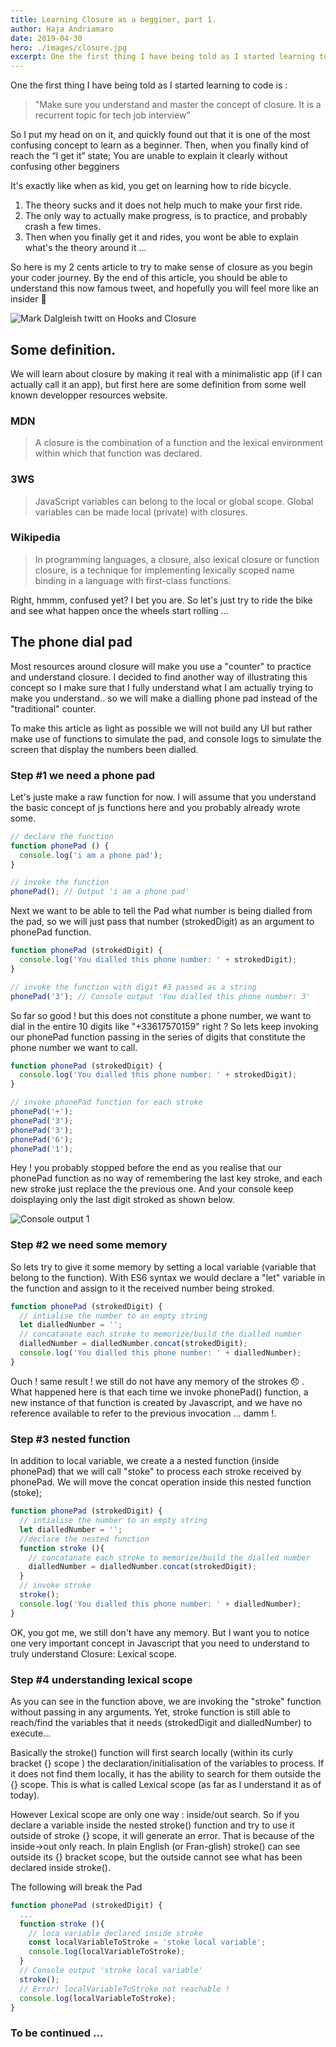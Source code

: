 ```yaml
---
title: Learning Closure as a begginer, part 1.
author: Haja Andriamaro
date: 2019-04-30
hero: ./images/closure.jpg
excerpt: One the first thing I have being told as I started learning to code is
---
```


One the first thing I have being told as I started learning to code is : 
> "Make sure you understand and master the concept of closure. It is a recurrent topic for tech job interview"

So I put my head on on it, and quickly found out that it is one of the most confusing concept to learn as a beginner. Then, when  you finally kind of reach the “I get it” state; You are unable to explain it clearly without confusing other begginers

It's exactly like when as kid, you get on learning how to ride bicycle. 

1. The theory sucks and it does not help much to make your first ride. 
2. The only way to actually make progress, is to practice, and probably crash a few times.
3. Then when you finally get it and rides, you wont be able to explain what's the theory around it ...

So here is my 2 cents article to try to make sense of closure as you begin your coder journey. By the end of this article, you should be able to understand this now famous tweet, and hopefully you will feel more like an insider 🙂

<div className="Image__Small">
  <img
    src="./images/closure-twit.png"
    alt="Mark Dalgleish twitt on Hooks and Closure"
  />
</div>

## Some definition.

We will learn about closure by making it real with a minimalistic app (if I can actually call it an app), but first here are some definition from some well known developper resources website.

### MDN 

> A closure is the combination of a function and the lexical environment within which that function was declared.

### 3WS 

> JavaScript variables can belong to the local or global scope. Global variables can be made local (private) with closures.

### Wikipedia 

> In programming languages, a closure, also lexical closure or function closure, is a technique for implementing lexically scoped name binding in a language with first-class functions.


Right, hmmm, confused yet? I bet you are. So let's just try to ride the bike and see what happen once the wheels start rolling ...

## The phone dial pad

Most resources around closure will make you use a "counter" to practice and understand closure. I decided to find another way of illustrating this concept so I make sure that I fully understand what I am actually trying to make you understand.. so we will make a dialling phone pad instead of the "traditional" counter.

To make this article as light as possible we will not build any UI but rather make use of functions to simulate the pad, and console logs to simulate the screen that display the numbers been dialled.

### Step #1 we need a phone pad

Let's juste make a raw function for now. I will assume that you understand the basic concept of js functions here and you probably already wrote some.

```javascript 
// declare the function
function phonePad () {
  console.log('i am a phone pad');
}

// invoke the function
phonePad(); // Output 'i am a phone pad'
```

Next we want to be able to tell the Pad what number is being dialled from the pad, so we will just pass that number (strokedDigit) as an argument to phonePad function.

```javascript
function phonePad (strokedDigit) {
  console.log('You dialled this phone number: ' + strokedDigit);
}

// invoke the function with digit #3 passed as a string
phonePad('3'); // Console output 'You dialled this phone number: 3'
```
So far so good ! but this does not constitute a phone number, we want to dial in the entire 10 digits like "+33617570159" right ? So lets keep invoking our phonePad function passing in the series of digits that constitute the phone number we want to call.

```javascript
function phonePad (strokedDigit) {
  console.log('You dialled this phone number: ' + strokedDigit);
}

// invoke phonePad function for each stroke 
phonePad('+');
phonePad('3');
phonePad('3');
phonePad('6');
phonePad('1');
```

Hey ! you probably stopped before the end as you realise that our phonePad function as no way of remembering the last key stroke, and each new stroke just replace the the previous one. 
And your console keep doisplaying only the last digit stroked as shown below.

<div className="Image__Small">
  <img
    src="./images/console-1.png"
    alt="Console output 1"
  />
</div>

### Step #2 we need some memory

So lets try to give it some memory by setting a local variable (variable that belong to the function). With ES6 syntax we would declare a "let" variable in the function and assign to it the received number being stroked.

```javascript
function phonePad (strokedDigit) {
  // intialise the number to an empty string
  let dialledNumber = '';
  // concatanate each stroke to memorize/build the dialled number
  dialledNumber = dialledNumber.concat(strokedDigit);
  console.log('You dialled this phone number: ' + dialledNumber);
}
```

Ouch ! same result ! we still do not have any memory of the strokes 😞 . What happened here is that each time we invoke phonePad() function, a new instance of that function is created by Javascript,  and we have no reference available to refer to the previous invocation ... damm !. 

### Step #3 nested function

In addition to local variable, we create a a nested function (inside phonePad) that we will call "stoke" to process each stroke received by phonePad. We will move the concat operation inside this nested function (stoke);

```javascript
function phonePad (strokedDigit) {
  // intialise the number to an empty string
  let dialledNumber = '';
  //declare the nested function
  function stroke (){
    // concatanate each stroke to memorize/build the dialled number
    dialledNumber = dialledNumber.concat(strokedDigit);
  }
  // invoke stroke
  stroke();
  console.log('You dialled this phone number: ' + dialledNumber);
}
```

OK, you got me, we still don't have any memory. But I want you to notice one very important concept in Javascript that you need to understand to truly understand Closure: Lexical scope.

### Step #4 understanding lexical scope

As you can see in the function above, we are invoking the "stroke" function without passing in any arguments. Yet, stroke function is still able to reach/find the variables that it needs (strokedDigit and dialledNumber) to execute... 

Basically the stroke() function will first search locally (within its curly bracket {} scope ) the declaration/initialisation of the variables to process. If it does not find them locally, it has the ability to search for them outside the {} scope. 
This is what is called Lexical scope (as far as I understand it as of today). 

However Lexical scope are only one way : inside/out search. So if you declare a variable inside the nested stroke() function and try to use it outside of stroke {} scope, it will generate an error. 
That is because of the inside->out only reach. In plain English (or Fran-glish) stroke() can see outside its {} bracket scope, but the outside cannot see what has been declared inside stroke().

The following will break the Pad

```javascript
function phonePad (strokedDigit) {
  ...
  function stroke (){
    // loca variable declared inside stroke
    const localVariableToStroke = 'stoke local variable';
    console.log(localVariableToStroke);  
  }
  // Console output 'stroke local variable'
  stroke(); 
  // Error! localVariableToStroke not reachable !
  console.log(localVariableToStroke); 
}
```

### To be continued ...